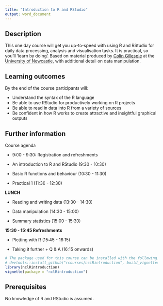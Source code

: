 ```yaml
---
title: "Introduction to R and RStudio"
output: word_document
---
```


## Description

This one day course will get you up-to-speed with using R and RStudio for daily data processing, analysis and visualisation tasks.
It is practical, so you'll 'learn by doing'.
Based on material produced by
[Colin Gillespie](http://www.mas.ncl.ac.uk/~ncsg3/)
at the [University of Newcastle](http://www.ncl.ac.uk/maths/rcourse/), with
additional detail on data manipulation.

## Learning outcomes

By the end of the course participants will:

- Understand the syntax of the R language
- Be able to use RStudio for productively working on R projects
- Be able to read in data into R from a variety of sources
- Be confident in how R works to create attractive and insightful graphical outputs

## Further information

Course agenda

- 9:00 - 9:30: Registration and refreshments

- An introduction to R and RStudio (9:30 - 10:30)

- Basic R functions and behaviour (10:30 - 11:30)

- Practical 1 (11:30 - 12:30)

**LUNCH**

- Reading and writing data (13:30 - 14:30)

- Data manipulation (14:30 - 15:00)

- Summary statistics (15:00 - 15:30)

**15:30 - 15:45 Refreshments**

- Plotting with R (15:45 - 16:15)

- Taking it further + Q & A (16:15 onwards)

```r
# The package used for this course can be installed with the following:
# devtools::install_github("rcourses/nclRintroduction", build_vignettes = T)
library(nclRintroduction)
vignette(package = "nclRintroduction")
```

## Prerequisites

No knowledge of R and RStudio is assumed.



